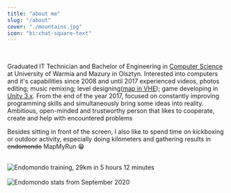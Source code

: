 ```yaml
---
title: "about me"
slug: "/about"
cover: "./mountains.jpg"
icon: "bi:chat-square-text"
---
```


<div>
    <span class="iconify center-horizontally" data-icon="bi:chat-square-text" data-inline="false" style="height: 25%; width: 25%;"></span>
</div>

<br/>

<p class="text-justify">
Graduated IT Technician and Bachelor of Engineering in <a href="http://wmii.uwm.edu.pl/f/images/Structure/whyolsztyn.pdf" target="_blank">Computer Science</a> at University of Warmia and Mazury in Olsztyn. Interested into computers and it's capabilities since 2008 and until 2017 experienced videos, photos editing; music remixing; level designing(<a href="https://gamebanana.com/maps/184254" target="_blank">map in VHE</a>); game developing in <a href="https://helion.pl/ksiazki/projektowanie-gier-w-srodowisku-unity-3-x-will-goldstone,prgun3.htm#format/e" target="_blank">Unity 3.x</a>. From the end of the year 2017, focused on constantly improving programming skills and simultaneously bring some ideas into reality. Ambitious, open-minded and trustworthy person that likes to cooperate, create and help with encountered problems <span class="iconify" data-icon="heroicons-outline:emoji-happy" data-inline="true"></span>
</p>

<p class="text-justify">
Besides sitting in front of the screen, I also like to spend time on kickboxing or outdoor activity, especially doing kilometers and gathering results in <s>endomondo</s> MapMyRun 😁
</p>

<br/>

<div class="darkenable-img">
    <img src="./endomondo_preview.png" alt="Endomondo training, 29km in 5 hours 12 minutes" />
</div>

<br/>

<div class="darkenable-img" id="endomondo_preview2">
    <img src="./endomondo_preview2.png" alt="Endomondo stats from September 2020" />
</div>